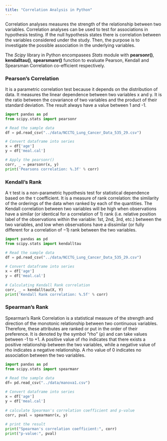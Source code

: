 ```yaml
---
title: "Correlation Analysis in Python"
---
```


Correlation analyses measures the strength of the relationship between two variables. Correlation analyses can be used to test for associations in hypothesis testing. If the null hypothesis states there is correlation between the variables considered under the study. Then, the purpose is to investigate the possible association in the underlying variables. 

The *Scipy* library in Python encompasees *Stats* module with **pearsonr()**, **kendalltau()**, **spearsmanr()** function to evaluate Pearson, Kendall and Spearsman Correlation co-efficient respectively.

### Pearson's Correlation

It is a parametric correlation test because it depends on the distribution of data. It measures the linear dependence between two variables x and y. It is the ratio between the covariance of two variables and the product of their standard deviation. The result always have a value between 1 and -1.

```Python

import pandas as pd
from scipy.stats import pearsonr

# Read the sample data
df = pd.read_csv("../data/NCCTG_Lung_Cancer_Data_535_29.csv")

# Convert dataframe into series
x = df['age']
y = df['meal.cal']

# Apply the pearsonr()
corr, _ = pearsonr(x, y)
print('Pearsons correlation: %.3f' % corr)

```

### Kendall's Rank

A τ test is a non-parametric hypothesis test for statistical dependence based on the τ coefficient. It is a measure of rank correlation: the similarity of the orderings of the data when ranked by each of the quantities. The Kendall correlation between two variables will be high when observations have a similar (or identical for a correlation of 1) rank (i.e. relative position label of the observations within the variable: 1st, 2nd, 3rd, etc.) between the two variables, and low when observations have a dissimilar (or fully different for a correlation of −1) rank between the two variables.

```Python

import pandas as pd
from scipy.stats import kendalltau 

# Read the sample data
df = pd.read_csv("../data/NCCTG_Lung_Cancer_Data_535_29.csv")
  
# Convert dataframe into series
x = df['age']
y = df['meal.cal']
  
# Calculating Kendall Rank correlation 
corr, _ = kendalltau(X, Y) 
print('Kendall Rank correlation: %.5f' % corr) 

```


### Spearman's Rank

Spearman’s Rank Correlation is a statistical measure of the strength and direction of the monotonic relationship between two continuous variables. Therefore, these attributes are ranked or put in the order of their preference. It is denoted by the symbol “rho” (ρ) and can take values between -1 to +1. A positive value of rho indicates that there exists a positive relationship between the two variables, while a negative value of rho indicates a negative relationship. A rho value of 0 indicates no association between the two variables.

```Python

import pandas as pd
from scipy.stats import spearmanr
 
# Read the sample data
df= pd.read_csv("../data/manova1.csv")

# Convert dataframe into series
x = df['age']
y = df['meal.cal']
 
# calculate Spearman's correlation coefficient and p-value
corr, pval = spearmanr(x, y)
 
# print the result
print("Spearman's correlation coefficient:", corr)
print("p-value:", pval)



```
